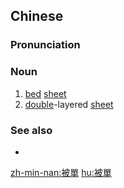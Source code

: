==Chinese==
{{zh-forms|s=被单}}

===Pronunciation===
{{zh-pron
|m=bèidān,er=y
|c=pei5 daan1
|h=pfs=phî-tân
|mn=phōe-toaⁿ/phē-toaⁿ
|cat=n
}}

===Noun===
{{zh-noun}}

# [[bed]] [[sheet]] {{gloss|covering for a mattress}}
# [[double]]-layered [[sheet]] {{gloss|used as a quilt}}

===See also===
* {{zh-l|床單}}

[[zh-min-nan:被單]]
[[hu:被單]]